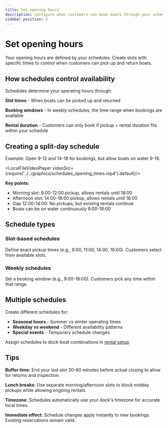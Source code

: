 ```yaml
---
title: Set opening hours
description: Configure when customers can book boats through your schedules
sidebar_position: 2
---
```



# Set opening hours

Your opening hours are defined by your schedules. Create slots with specific times to control when customers can pick up and return boats.

## How schedules control availability

Schedules determine your operating hours through:

**Slot times** - When boats can be picked up and returned

**Booking windows** - In weekly schedules, the time range when bookings are available

**Rental duration** - Customers can only book if pickup + rental duration fits within your schedule

## Creating a split-day schedule

Example: Open 9-12 and 14-18 for bookings, but allow boats on water 9-18.

<LocalFileVideoPlayer videoSrc={require('../../graphics/schedules_opening_times.mp4').default}/>

**Key points:**

- Morning slot: 9:00-12:00 pickup, allows rentals until 18:00
- Afternoon slot: 14:00-18:00 pickup, allows rentals until 18:00
- Gap 12:00-14:00: No pickups, but existing rentals continue
- Boats can be on water continuously 9:00-18:00

## Schedule types

### Slot-based schedules

Define exact pickup times (e.g., 9:00, 11:00, 14:00, 16:00). Customers select from available slots.

### Weekly schedules

Set a booking window (e.g., 9:00-18:00). Customers pick any time within that range.

## Multiple schedules

Create different schedules for:

- **Seasonal hours** - Summer vs winter operating times
- **Weekday vs weekend** - Different availability patterns
- **Special events** - Temporary schedule changes

Assign schedules to dock-boat combinations in [rental setup](/guides/settings/rental-setups/understanding-rental-setup).

## Tips

**Buffer time:** End your last slot 30-60 minutes before actual closing to allow for returns and inspection.

**Lunch breaks:** Use separate morning/afternoon slots to block midday pickups while allowing ongoing rentals.

**Timezone:** Schedules automatically use your dock's timezone for accurate local times.

**Immediate effect:** Schedule changes apply instantly to new bookings. Existing reservations remain valid.
